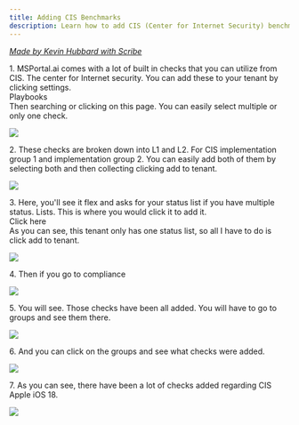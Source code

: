 ```yaml
---
title: Adding CIS Benchmarks
description: Learn how to add CIS (Center for Internet Security) benchmarks to your MSPortal tenant for compliance tracking
---
```


*[Made by Kevin Hubbard with Scribe](https://scribehow.com/shared/Adding_CIS_Benchmarks__VhIXyRZtRAeDtKXnxERXGg)*


1\. MSPortal.ai comes with a lot of built in checks that you can utilize from CIS. The center for Internet security. You can add these to your tenant by clicking settings.\
Playbooks\
Then searching or clicking on this page. You can easily select multiple or only one check.

![](https://colony-recorder.s3.amazonaws.com/files/2025-08-29/206f39ba-2c12-4fae-8fd6-96ae34c0a168/stack_animation.webp)


2\. These checks are broken down into L1 and L2. For CIS implementation group 1 and implementation group 2. You can easily add both of them by selecting both and then collecting clicking add to tenant.

![](https://ajeuwbhvhr.cloudimg.io/https://colony-recorder.s3.amazonaws.com/files/2025-08-29/7dd264c3-4f1e-4899-868d-8981b871e58f/ascreenshot.jpeg?tl_px=1040,0&br_px=2416,769&force_format=jpeg&q=100&width=1120.0&wat=1&wat_opacity=0.7&wat_gravity=northwest&wat_url=https://colony-recorder.s3.us-west-1.amazonaws.com/images/watermarks/FB923C_standard.png&wat_pad=957,159)


3\. Here, you'll see it flex and asks for your status list if you have multiple status. Lists. This is where you would click it to add it.\
Click here\
As you can see, this tenant only has one status list, so all I have to do is click add to tenant.

![](https://colony-recorder.s3.amazonaws.com/files/2025-08-29/0323daf9-cbae-4a4b-b923-032258d0f476/stack_animation.webp)


4\. Then if you go to compliance

![](https://ajeuwbhvhr.cloudimg.io/https://colony-recorder.s3.amazonaws.com/files/2025-08-29/3b9a47ed-123f-4ca1-8837-efdd1acad8ae/ascreenshot.jpeg?tl_px=0,112&br_px=1376,881&force_format=jpeg&q=100&width=1120.0&wat=1&wat_opacity=0.7&wat_gravity=northwest&wat_url=https://colony-recorder.s3.us-west-1.amazonaws.com/images/watermarks/FB923C_standard.png&wat_pad=373,277)


5\. You will see. Those checks have been all added.
You will have to go to groups and see them there.

![](https://colony-recorder.s3.amazonaws.com/files/2025-08-29/7ba4d031-f4bb-4e50-a968-1dfc1f852a86/stack_animation.webp)


6\. And you can click on the groups and see what checks were added.

![](https://ajeuwbhvhr.cloudimg.io/https://colony-recorder.s3.amazonaws.com/files/2025-08-29/0f53e86a-ce1d-4656-a795-8ee72b11ed62/ascreenshot.jpeg?tl_px=283,132&br_px=1659,901&force_format=jpeg&q=100&width=1120.0&wat=1&wat_opacity=0.7&wat_gravity=northwest&wat_url=https://colony-recorder.s3.us-west-1.amazonaws.com/images/watermarks/FB923C_standard.png&wat_pad=524,277)


7\. As you can see, there have been a lot of checks added regarding CIS Apple iOS 18.

![](https://ajeuwbhvhr.cloudimg.io/https://colony-recorder.s3.amazonaws.com/files/2025-08-29/50529a3e-d1de-4ede-9063-170bcf42004d/ascreenshot.jpeg?tl_px=937,115&br_px=2313,884&force_format=jpeg&q=100&width=1120.0&wat=1&wat_opacity=0.7&wat_gravity=northwest&wat_url=https://colony-recorder.s3.us-west-1.amazonaws.com/images/watermarks/FB923C_standard.png&wat_pad=525,436)


